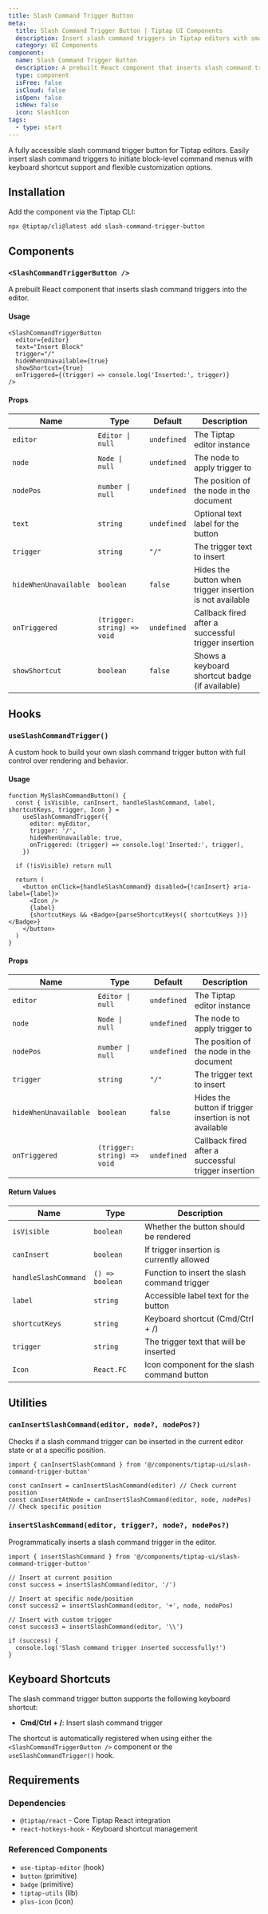 ```yaml
---
title: Slash Command Trigger Button
meta:
  title: Slash Command Trigger Button | Tiptap UI Components
  description: Insert slash command triggers in Tiptap editors with smart positioning, customizable triggers, keyboard shortcuts, and accessibility support.
  category: UI Components
component:
  name: Slash Command Trigger Button
  description: A prebuilt React component that inserts slash command triggers into Tiptap editors.
  type: component
  isFree: false
  isCloud: false
  isOpen: false
  isNew: false
  icon: SlashIcon
tags:
  - type: start
---
```



A fully accessible slash command trigger button for Tiptap editors. Easily insert slash command triggers to initiate block-level command menus with keyboard shortcut support and flexible customization options.

<CodeDemo
  isScrollable
  src="https://template.tiptap.dev/preview/tiptap-ui/slash-command-trigger-button"
/>

## Installation

Add the component via the Tiptap CLI:

```bash
npx @tiptap/cli@latest add slash-command-trigger-button
```

## Components

### `<SlashCommandTriggerButton />`

A prebuilt React component that inserts slash command triggers into the editor.

#### Usage

```tsx
<SlashCommandTriggerButton
  editor={editor}
  text="Insert Block"
  trigger="/"
  hideWhenUnavailable={true}
  showShortcut={true}
  onTriggered={(trigger) => console.log('Inserted:', trigger)}
/>
```

#### Props

| Name                  | Type                        | Default     | Description                                              |
| --------------------- | --------------------------- | ----------- | -------------------------------------------------------- |
| `editor`              | `Editor \| null`            | `undefined` | The Tiptap editor instance                               |
| `node`                | `Node \| null`              | `undefined` | The node to apply trigger to                             |
| `nodePos`             | `number \| null`            | `undefined` | The position of the node in the document                 |
| `text`                | `string`                    | `undefined` | Optional text label for the button                       |
| `trigger`             | `string`                    | `"/"`       | The trigger text to insert                               |
| `hideWhenUnavailable` | `boolean`                   | `false`     | Hides the button when trigger insertion is not available |
| `onTriggered`         | `(trigger: string) => void` | `undefined` | Callback fired after a successful trigger insertion      |
| `showShortcut`        | `boolean`                   | `false`     | Shows a keyboard shortcut badge (if available)           |

## Hooks

### `useSlashCommandTrigger()`

A custom hook to build your own slash command trigger button with full control over rendering and behavior.

#### Usage

```tsx
function MySlashCommandButton() {
  const { isVisible, canInsert, handleSlashCommand, label, shortcutKeys, trigger, Icon } =
    useSlashCommandTrigger({
      editor: myEditor,
      trigger: '/',
      hideWhenUnavailable: true,
      onTriggered: (trigger) => console.log('Inserted:', trigger),
    })

  if (!isVisible) return null

  return (
    <button onClick={handleSlashCommand} disabled={!canInsert} aria-label={label}>
      <Icon />
      {label}
      {shortcutKeys && <Badge>{parseShortcutKeys({ shortcutKeys })}</Badge>}
    </button>
  )
}
```

#### Props

| Name                  | Type                        | Default     | Description                                            |
| --------------------- | --------------------------- | ----------- | ------------------------------------------------------ |
| `editor`              | `Editor \| null`            | `undefined` | The Tiptap editor instance                             |
| `node`                | `Node \| null`              | `undefined` | The node to apply trigger to                           |
| `nodePos`             | `number \| null`            | `undefined` | The position of the node in the document               |
| `trigger`             | `string`                    | `"/"`       | The trigger text to insert                             |
| `hideWhenUnavailable` | `boolean`                   | `false`     | Hides the button if trigger insertion is not available |
| `onTriggered`         | `(trigger: string) => void` | `undefined` | Callback fired after a successful trigger insertion    |

#### Return Values

| Name                 | Type            | Description                                  |
| -------------------- | --------------- | -------------------------------------------- |
| `isVisible`          | `boolean`       | Whether the button should be rendered        |
| `canInsert`          | `boolean`       | If trigger insertion is currently allowed    |
| `handleSlashCommand` | `() => boolean` | Function to insert the slash command trigger |
| `label`              | `string`        | Accessible label text for the button         |
| `shortcutKeys`       | `string`        | Keyboard shortcut (Cmd/Ctrl + /)             |
| `trigger`            | `string`        | The trigger text that will be inserted       |
| `Icon`               | `React.FC`      | Icon component for the slash command button  |

## Utilities

### `canInsertSlashCommand(editor, node?, nodePos?)`

Checks if a slash command trigger can be inserted in the current editor state or at a specific position.

```tsx
import { canInsertSlashCommand } from '@/components/tiptap-ui/slash-command-trigger-button'

const canInsert = canInsertSlashCommand(editor) // Check current position
const canInsertAtNode = canInsertSlashCommand(editor, node, nodePos) // Check specific position
```

### `insertSlashCommand(editor, trigger?, node?, nodePos?)`

Programmatically inserts a slash command trigger in the editor.

```tsx
import { insertSlashCommand } from '@/components/tiptap-ui/slash-command-trigger-button'

// Insert at current position
const success = insertSlashCommand(editor, '/')

// Insert at specific node/position
const success2 = insertSlashCommand(editor, '+', node, nodePos)

// Insert with custom trigger
const success3 = insertSlashCommand(editor, '\\')

if (success) {
  console.log('Slash command trigger inserted successfully!')
}
```

## Keyboard Shortcuts

The slash command trigger button supports the following keyboard shortcut:

- **Cmd/Ctrl + /**: Insert slash command trigger

The shortcut is automatically registered when using either the `<SlashCommandTriggerButton />` component or the `useSlashCommandTrigger()` hook.

## Requirements

### Dependencies

- `@tiptap/react` - Core Tiptap React integration
- `react-hotkeys-hook` - Keyboard shortcut management

### Referenced Components

- `use-tiptap-editor` (hook)
- `button` (primitive)
- `badge` (primitive)
- `tiptap-utils` (lib)
- `plus-icon` (icon)
